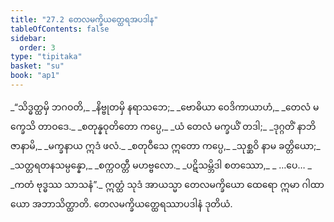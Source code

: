 ```yaml
---
title: "27.2 တေလမက္ခိယတ္ထေရအပဒါန"
tableOfContents: false
sidebar:
  order: 3
type: "tipitaka"
basket: "su"
book: "ap1"
---
```



<DynamicBreadcrumb />

<Division number="6" book="ap1">

<Paragraph number="3165" type="verses" book="ap1">
_“သိဒ္ဓတ္ထမှိ ဘဂဝတိ,_  
_နိဗ္ဗုတမှိ နရာသဘေ;_  
_ဗောဓိယာ ဝေဒိကာယာဟံ,_  
_တေလံ မက္ခေသိ တာဝဒေ._  

</Paragraph>

</Division>
<Division number="7" book="ap1">

<Paragraph number="3166" type="verses" book="ap1">
_စတုန္နဝုတိတော ကပ္ပေ,_  
_ယံ တေလံ မက္ခယိံ တဒါ;_  
_ဒုဂ္ဂတိံ နာဘိဇာနာမိ,_  
_မက္ခနာယ ဣဒံ ဖလံ._  

</Paragraph>

</Division>
<Division number="8" book="ap1">

<Paragraph number="3167" type="verses" book="ap1">
_စတုဝီသေ ဣတော ကပ္ပေ,_  
_သုစ္ဆဝိ နာမ ခတ္တိယော;_  
_သတ္တရတနသမ္ပန္နော,_  
_စက္ကဝတ္တီ မဟဗ္ဗလော._  

</Paragraph>

</Division>
<Division number="9" book="ap1">

<Paragraph number="3168" type="verses" book="ap1">
_ပဋိသမ္ဘိဒါ စတဿော,_  
_ …ပေ… _  
_ကတံ ဗုဒ္ဓဿ သာသနံ”._  

</Paragraph>

<Paragraph number="3169" book="ap1">
ဣတ္ထံ သုဒံ အာယသ္မာ တေလမက္ခိယော ထေရော ဣမာ ဂါထာယော အဘာသိတ္ထာတိ.

</Paragraph>
</Division>

<Paragraph number="3170" type="center" book="ap1">
တေလမက္ခိယတ္ထေရဿာပဒါနံ ဒုတိယံ.
</Paragraph>